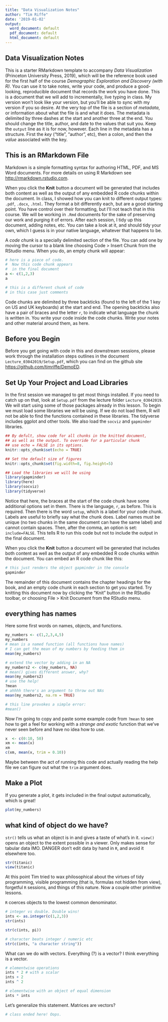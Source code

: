 ```yaml
---
title: "Data Visualization Notes"
author: "Tim Riffe"
date: '2019-01-02'
output:
  word_document: default
  pdf_document: default
  html_document: default
---
```

   
## Data Visualization Notes

This is a starter RMarkdown template to accompany *Data Visualization* (Princeton University Press, 2019), which will be the reference book used for the first half of the course *Demographic Exploration and Discovery (with R)*. You can use it to take notes, write your code, and produce a good-looking, reproducible document that records the work you have done. This is a document that we will add to incrementally, live typing in class. My version won't look like your version, but you'll be able to sync with my version if you so desire. At the very top of the file is a section of *metadata*, or information about what the file is and what it does. The metadata is delimited by three dashes at the start and another three at the end. You should change the title, author, and date to the values that suit you. Keep the `output` line as it is for now, however. Each line in the metadata has a structure. First the *key* ("title", "author", etc), then a colon, and then the *value* associated with the key.  

## This is an RMarkdown File

Markdown is a simple formatting syntax for authoring HTML, PDF, and MS Word documents. For more details on using R Markdown see <http://rmarkdown.rstudio.com>.

When you click the **Knit** button a document will be generated that includes both content as well as the output of any embedded R code chunks within the document. In class, I showed how you can knit to different output types: `.pdf`, `.docx`, `.html`. They format a bit differently each, but are a good starting point. You have control over their formatting, but I'll not teach that in this course. We will be working in `.Rmd` documents for the sake of preserving our work and purging it of errors. After each session, I tidy up this document, adding notes, etc. You can take a look at it, and should tidy your own, which I guess is in your native language, whatever that happens to be.

A *code chunk* is a specially delimited section of the file. You can add one by moving the cursor to a blank line choosing Code > Insert Chunk from the RStudio menu. When you do, an empty chunk will appear:

```r
# here is a piece of code.
#  Now this code chunk appears 
#  in the final document
a <- c(1,2,3)
a
```
```r
# this is a different chunk of code
# in this case just comments
```
Code chunks are delimited by three backticks (found to the left of the 1 key on US and UK keyboards) at the start and end. The opening backticks also have a pair of braces and the letter `r`, to indicate what language the chunk is written in. You write your code inside the code chunks. Write your notes and other material around them, as here. 

## Before you Begin

Before you get going with code in this and downstream sessions, please work through the installation steps outlines in the document `Lecture_03042019/Setup.pdf`, which you can find on the github site <https://github.com/timriffe/DemoED>.


## Set Up Your Project and Load Libraries

In the first session we managed to get most things installed. If you need to catch up on that, look at `Setup.pdf` from the lecture folder `Lecture_03042019`. We will start using some of those packages already in this lesson. To begin we must load some libraries we will be using. If we do not load them, R will not be able to find the functions contained in these libraries. The tidyverse includes ggplot and other tools. We also load the `socviz` and `gapminder` libraries.

```r

## By defult, show code for all chunks in the knitted document,
## as well as the output. To override for a particular chunk
## use echo = FALSE in its options.
knitr::opts_chunk$set(echo = TRUE) 

## Set the default size of figures
knitr::opts_chunk$set(fig.width=8, fig.height=5)  

## Load the libraries we will be using
library(gapminder)
library(here)
library(socviz)
library(tidyverse)

```

Notice that here, the braces at the start of the code chunk have some additional options set in them. There is the language, `r`, as before. This is required. Then there is the word `setup`, which is a label for your code chunk. Labels are useful to briefly say what the chunk does. Label names must be unique (no two chunks in the same document can have the same label) and cannot contain spaces. Then, after the comma, an option is set: `include=FALSE`. This tells R to run this code but not to include the output in the final document. 


When you click the **Knit** button a document will be generated that includes both content as well as the output of any embedded R code chunks within the document. You can embed an R code chunk like this:

```r
# this just renders the object gapminder in the console
gapminder
```

The remainder of this document contains the chapter headings for the book, and an empty code chunk in each section to get you started. Try knitting this document now by clicking the "Knit" button in the RStudio toolbar, or choosing File > Knit Document from the RStudio menu.

## everything has names
Here some first words on names, objects, and functions.

```r
my_numbers <- c(1,2,3,4,5)
my_numbers
# mean is a named function (all functions have names)
# I can get the mean of my numbers by feeding them in
mean(my_numbers)

# extend the vector by adding in an NA
my_numbers2 <- c(my_numbers, NA)
# mean() gives different answer, why?
mean(my_numbers2)
# use the help!
?mean
# ahhhh there's an argument to throw out NAs
mean(my_numbers2, na.rm = TRUE)

# this line provokes a simple error:
#mean()
```

Now I'm going to copy and paste some example code from `?mean` to see how to get a feel for working with a *strange and exotic* function that we've never seen before and have no idea how to use.
```r
x  <- c(0:10, 50)
xm <- mean(x)
xm
c(xm, mean(x, trim = 0.10))
```
Maybe between the act of running this code and actually reading the help file we can figure out what the `trim` argument does.

## Make a Plot

If you generate a plot, it gets included in the final output automatically,
which is great!
```r
plot(my_numbers)


```
## what kind of object do we have?

`str()` tells us what an object is in and gives a taste of what's in it. `view()` opens an object to the extent possible in a viewer. Only makes sense for tabular data IMO. DANGER don't edit data by hand in `R`, and avoid it elsewhere too.

```r
str(titanic)
view(titanic)
```

At this point Tim tried to wax philosophical about the virtues of tidy programming, visible programming (that is, formulas not hidden from view), forgetful `R` sessions, and things of this nature. Now a couple other primitive lessons.

`R` coerces objects to the lowest common denominator.
```r
# integer vs double. Double wins!
ints <- as.integer(c(1,2,3))
str(ints)

str(c(ints, pi))

# character beats integer / numeric etc
str(c(ints, "a character string"))
```

What can we do with vectors. Everything (?) is a vector? I think everything is a vector.

```r
# elementwise operations
ints * 2 # with a scalar
ints + 2
ints ^ 2

# elementwise with an object of equal dimension
ints * ints
```

Let's generalize this statement. Matrices are vectors?
```r
# class ended here! Oops.
```

